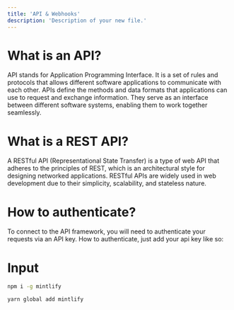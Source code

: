 ```yaml
---
title: 'API & Webhooks'
description: 'Description of your new file.'
---
```


# What is an API?

API stands for Application Programming Interface. It is a set of rules and protocols that allows different software applications to communicate with each other. APIs define the methods and data formats that applications can use to request and exchange information. They serve as an interface between different software systems, enabling them to work together seamlessly.

# What is a REST API?

A RESTful API (Representational State Transfer) is a type of web API that adheres to the principles of REST, which is an architectural style for designing networked applications. RESTful APIs are widely used in web development due to their simplicity, scalability, and stateless nature.

# How to authenticate?

To connect to the API framework, you will need to authenticate your requests via an API key. How to authenticate, just add your api key like so:

# Input

<CodeGroup>

```bash npm
npm i -g mintlify
```

```bash yarn
yarn global add mintlify
```

</CodeGroup>